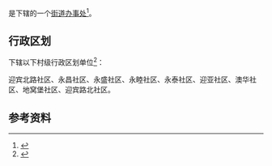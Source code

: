 {{中国乡级行政区|65/01/04/017/000}}

'''{{PAGENAMEBASE}}'''是{{PRC admin/fullname|65/01/04/017/000|3}}下辖的一个[[街道办事处|街道办事处]]<ref>{{PRC admin/ref sgc|{{PRC admin/parent|65/01/04/017/000}}}}</ref>。

== 行政区划 ==
{{PAGENAMEBASE}}下辖以下村级行政区划单位<ref>{{PRC admin/ref sgc|65/01/04/017/000}}</ref>：

迎宾北路社区、永昌社区、永盛社区、永睦社区、永泰社区、迎亚社区、澳华社区、地窝堡社区、迎宾路北社区。

== 参考资料 ==
{{reflist}}

{{新疆行政区划小作品}}
{{PRC admin/navcat|65/01/04/017/000}}